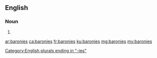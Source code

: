 ==English==

===Noun===
{{head|en}}

# {{plural of|barony}}

[[Category:English plurals ending in "-ies"]]

[[ar:baronies]]
[[ca:baronies]]
[[fr:baronies]]
[[ku:baronies]]
[[mg:baronies]]
[[my:baronies]]